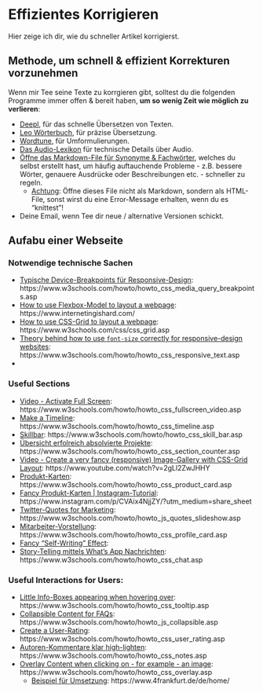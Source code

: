 # Effizientes Korrigieren

Hier zeige ich dir, wie du schneller Artikel korrigierst.

## Methode, um schnell & effizient Korrekturen vorzunehmen

Wenn mir Tee seine Texte zu korrgieren gibt, solltest du die folgenden Programme immer offen & bereit haben, **um so wenig Zeit wie möglich zu verlieren**:

- [Deepl](https://www.deepl.com/translator), für das schnelle Übersetzen von Texten.
- [Leo Wörterbuch](https://dict.leo.org/französisch-deutsch/), für präzise Übersetzung.
- [Wordtune](https://www.wordtune.com/#rewrite-demo), für Umformulierungen.
- [Das Audio-Lexikon](https://www.fairaudio.de/lexikon/) für technische Details über Audio.
- [Öffne das Markdown-File für Synonyme & Fachwörter](./index.html), welches du selbst erstellt hast, um häufig auftauchende Probleme - z.B. bessere Wörter, genauere Ausdrücke oder Beschreibungen etc. - schneller zu regeln.
  - <u>Achtung</u>: Öffne dieses File nicht als Markdown, sondern als HTML-File, sonst wirst du eine Error-Message erhalten, wenn du es "knittest"!
- Deine Email, wenn Tee dir neue / alternative Versionen schickt.

## Aufabu einer Webseite

### Notwendige technische Sachen

- <u>Typische Device-Breakpoints für Responsive-Design</u>: https://www.w3schools.com/howto/howto_css_media_query_breakpoints.asp
- <u>How to use Flexbox-Model to layout a webpage</u>: https://www.internetingishard.com/
- <u>How to use CSS-Grid to layout a webpage</u>: https://www.w3schools.com/css/css_grid.asp
- <u>Theory behind how to use `font-size` correctly for responsive-design websites</u>: https://www.w3schools.com/howto/howto_css_responsive_text.asp
- 

### Useful Sections

- <u>Video - Activate Full Screen</u>: https://www.w3schools.com/howto/howto_css_fullscreen_video.asp
- <u>Make a Timeline</u>: https://www.w3schools.com/howto/howto_css_timeline.asp
- <u>Skillbar</u>: https://www.w3schools.com/howto/howto_css_skill_bar.asp
- <u>Übersicht erfolreich absolvierte Projekte</u>: https://www.w3schools.com/howto/howto_css_section_counter.asp
- <u>Video - Create a very fancy (responsive) Image-Gallery with CSS-Grid Layout</u>: https://www.youtube.com/watch?v=2gLl2ZwJHHY
- <u>Produkt-Karten</u>: https://www.w3schools.com/howto/howto_css_product_card.asp
- <u>Fancy Produkt-Karten | Instagram-Tutorial</u>: https://www.instagram.com/p/CVAix4NjjZY/?utm_medium=share_sheet
- <u>Twitter-Quotes for Marketing</u>: https://www.w3schools.com/howto/howto_js_quotes_slideshow.asp
- <u>Mitarbeiter-Vorstellung</u>: https://www.w3schools.com/howto/howto_css_profile_card.asp
- <u>Fancy "Self-Writing" Effect</u>:
- <u>Story-Telling mittels What's App Nachrichten</u>: https://www.w3schools.com/howto/howto_css_chat.asp


### Useful Interactions for Users:
- <u>Little Info-Boxes appearing when hovering over</u>: https://www.w3schools.com/howto/howto_css_tooltip.asp
- <u>Collapsible Content for FAQs</u>: https://www.w3schools.com/howto/howto_js_collapsible.asp
- <u>Create a User-Rating</u>: https://www.w3schools.com/howto/howto_css_user_rating.asp
- <u>Autoren-Kommentare klar high-lighten</u>: https://www.w3schools.com/howto/howto_css_notes.asp
- <u>Overlay Content when clicking on - for example - an image</u>: https://www.w3schools.com/howto/howto_css_overlay.asp
  - <u>Beispiel für Umsetzung</u>: https://www.4frankfurt.de/de/home/

